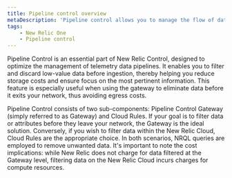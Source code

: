 ```yaml
---
title: Pipeline control overview
metaDescription: 'Pipeline control allows you to manage the flow of data from your monitored entities to New Relic.'
tags:
    - New Relic One
    - Pipeline control
---
```


Pipeline Control is an essential part of New Relic Control, designed to optimize the management of telemetry data pipelines. It enables you to filter and discard low-value data before ingestion, thereby helping you reduce storage costs and ensure focus on the most pertinent information. This feature is especially useful when using the gateway to eliminate data before it exits your network, thus avoiding egress costs.

Pipeline Control consists of two sub-components: Pipeline Control Gateway (simply referred to as Gateway) and Cloud Rules. If your goal is to filter data or attributes before they leave your network, the Gateway is the ideal solution. Conversely, if you wish to filter data within the New Relic Cloud, Cloud Rules are the appropriate choice. In both scenarios, NRQL queries are employed to remove unwanted data. It's important to note the cost implications: while New Relic does not charge for data filtered at the Gateway level, filtering data on the New Relic Cloud incurs charges for compute resources.

